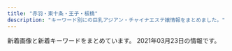 ```yaml
---
title: "赤羽・東十条・王子・板橋"
description: "キーワード別にの巨乳アジアン・チャイナエステ嬢情報をまとめました。"
---
```


新着画像と新着キーワードをまとめています。
2021年03月23日の情報です。

<DmmAffiliateIns />
<KeywordTable
  shops={
    [
    {
        "img_links": [
            "http://www.cocosia.work/img/int1_sp.jpg",
            "http://www.cocosia.work/staff/mao.jpg",
            "http://www.cocosia.work/staff/yuyu.jpg",
            "http://www.cocosia.work/img/int2_sp.jpg",
            "http://www.cocosia.work/staff/mao1.jpg",
            "http://www.cocosia.work/staff/mika.jpg",
            "http://www.cocosia.work/img/int2.jpg",
            "http://www.cocosia.work/staff/hina.jpg",
            "http://www.cocosia.work/staff/rea1.jpg",
            "http://www.cocosia.work/img/int3.jpg",
            "http://www.cocosia.work/staff/hina1.jpg",
            "http://www.cocosia.work/img/int1.jpg",
            "http://www.cocosia.work/img/concept_sp.jpg",
            "http://www.cocosia.work/img/bn_contact.jpg",
            "http://www.cocosia.work/img/int3_sp.jpg",
            "http://www.cocosia.work/img/i_tel.png",
            "http://www.cocosia.work/staff/riya1.jpg",
            "http://www.cocosia.work/img/concept.jpg",
            "http://www.cocosia.work/img/header_info.png",
            "http://www.cocosia.work/staff/yuyu1.jpg",
            "http://www.cocosia.work/img/bn_contact_sp.jpg",
            "http://www.cocosia.work/staff/riya.jpg",
            "http://www.cocosia.work/staff/rea.jpg",
            "http://www.cocosia.work/staff/mika1.jpg",
            "http://www.cocosia.work/img/bn_howto.jpg",
            "http://www.cocosia.work/img/bn_howto_sp.jpg"
        ],
        "station": "JR\u8d64\u7fbd\u99c5\u897f\u53e3",
        "name": "Cocosia \uff5e\u30b3\u30b3\u30b7\u30a2\uff5e",
        "keywords": {
            "D": 10,
            "E": 6,
            "85": 2,
            "86": 8,
            "C": 15,
            "87": 6
        },
        "url": "http://www.cocosia.work/"
    },
    {
        "station": "JR\u8d64\u7fbd\u99c5\u5357\u53e3",
        "url": "http://flower.este88.com/",
        "name": "Flower",
        "img_links": [
            "http://flower.este88.com/gals/emi1.jpg",
            "http://flower.este88.com/gals/yuuna1.jpg",
            "http://flower.este88.com/images/m05.jpg",
            "http://flower.este88.com/gals/haruka1.jpg",
            "http://flower.este88.com/gals/moe1.jpg",
            "http://flower.este88.com/i/images/access7.jpg",
            "http://flower.este88.com/i/images/access5.jpg",
            "http://flower.este88.com/images/m01.jpg",
            "http://flower.este88.com/i/images/access6.jpg",
            "http://flower.este88.com/images/m02.jpg",
            "http://flower.este88.com/i/images/access4.jpg",
            "http://flower.este88.com/images/m03.jpg",
            "http://flower.este88.com/images/kp01.jpg",
            "http://flower.este88.com/images/img1.jpg",
            "http://flower.este88.com/i/images/access2.jpg",
            "http://flower.este88.com/i/images/access1.jpg",
            "http://flower.este88.com/images/m04.jpg",
            "http://flower.este88.com/gals/erika1.jpg",
            "http://flower.este88.com/i/images/access3.jpg",
            "http://flower.este88.com/gals/riri1.jpg",
            "http://flower.este88.com/images/dot.png"
        ],
        "keywords": {}
    },
    {
        "img_links": [
            "http://oji.pink/images/g5.jpg",
            "http://oji.pink/images/mobile.jpg",
            "http://oji.pink/images/1.png",
            "http://oji.pink/images/yuki.jpg",
            "http://oji.pink/images/r1.jpg",
            "http://oji.pink/images/3.png",
            "http://oji.pink/images/g1.jpg",
            "http://oji.pink/images/g2.jpg",
            "http://oji.pink/images/zi_link.png",
            "http://oji.pink/images/top.jpg",
            "http://oji.pink/images/new1.jpg",
            "http://oji.pink/images/zi_staff.png",
            "http://oji.pink/images/r4.jpg",
            "http://oji.pink/images/r2.jpg",
            "http://oji.pink/images/r3.jpg",
            "http://oji.pink/images/g0.jpg",
            "http://oji.pink/images/aki.jpg",
            "http://oji.pink/images/g7.jpg"
        ],
        "name": "\u7f8e\u5065",
        "url": "http://oji.pink/",
        "keywords": {
            "C": 15
        },
        "station": "JR\u738b\u5b50\u99c5\u5317\u53e3"
    },
    {
        "url": "http://www.roserelaxation.info/",
        "keywords": {},
        "img_links": [
            "http://www.roserelaxation.info/upload/201807/thumb_dis/1531195952.jpg",
            "http://www.roserelaxation.info/upload/202007/thumb/1594636246.jpg",
            "http://www.roserelaxation.info/upload/201807/thumb_dis/1531195547.jpg",
            "http://www.roserelaxation.info/upload/images/20170525_102731.jpg",
            "http://www.roserelaxation.info/upload/201807/thumb/1531195952.jpg",
            "http://www.roserelaxation.info/upload/202007/1594636355.jpg",
            "http://www.roserelaxation.info/upload/images/20171206_133002.jpg",
            "http://www.roserelaxation.info/upload/201712/thumb/1512155748.jpg",
            "http://www.roserelaxation.info/upload/201808/thumb_dis/1535596152.jpg",
            "http://www.roserelaxation.info/upload/images/20171206_132823.jpg",
            "http://www.roserelaxation.info/upload/201712/thumb_dis/1512155748.jpg",
            "http://www.roserelaxation.info/upload/202007/thumb_dis/1594636322.jpg",
            "http://www.roserelaxation.info/upload/202007/1594636684.jpg",
            "http://www.roserelaxation.info/upload/201712/1512155748.jpg",
            "http://www.roserelaxation.info/upload/202008/1598846272.jpg",
            "http://www.roserelaxation.info/upload/201801/1517150493.jpg",
            "http://www.roserelaxation.info/upload/201707/1499300573.jpg",
            "http://www.roserelaxation.info/upload/202007/thumb_dis/1594636246.jpg",
            "http://www.roserelaxation.info/upload/201708/1502280972.jpg",
            "http://www.roserelaxation.info/upload/201807/thumb_dis/1531197286.jpg",
            "http://www.roserelaxation.info/upload/images/20171206_132851.jpg",
            "http://www.roserelaxation.info/upload/202007/thumb/1594636684.jpg",
            "http://www.roserelaxation.info/upload/201807/1531195547.jpg",
            "http://www.roserelaxation.info/upload/images/20171214_032900.jpg",
            "http://www.roserelaxation.info/upload/201801/thumb/1517150493.jpg",
            "http://www.roserelaxation.info/upload/202007/thumb/1594636355.jpg",
            "http://www.roserelaxation.info/upload/201708/thumb_dis/1502280972.jpg",
            "http://www.roserelaxation.info/upload/201807/1531197286.jpg",
            "http://www.roserelaxation.info/upload/201801/thumb_dis/1517150493.jpg",
            "http://www.roserelaxation.info/upload/202007/1594636246.jpg",
            "http://www.roserelaxation.info/upload/202007/thumb_dis/1594636684.jpg",
            "http://www.roserelaxation.info/upload/202007/thumb_dis/1594636355.jpg",
            "http://www.roserelaxation.info/upload/201807/thumb/1531195547.jpg",
            "http://www.roserelaxation.info/upload/images/20170613_104732.jpg",
            "http://www.roserelaxation.info/upload/images/20171206_132919.jpg",
            "http://www.roserelaxation.info/upload/201807/1531195952.jpg",
            "http://www.roserelaxation.info/upload/images/20170706_091357.jpg"
        ],
        "station": "JR\u8d64\u7fbd\u99c5\u5357\u53e3",
        "name": "Only one \uff5e\u30aa\u30f3\u30ea\u30fc\u30ef\u30f3\uff5e"
    },
    {
        "station": "JR\u8d64\u7fbd\u99c5\u6771\u53e3",
        "keywords": {},
        "img_links": [
            "https://www.sinraku.work/images/tel.png",
            "https://www.sinraku.work/images/time.jpg",
            "https://www.sinraku.work/img/rina1.jpg",
            "https://www.sinraku.work/images/int2.png",
            "https://www.sinraku.work/img/kai2.jpg",
            "https://www.sinraku.work/images/menu/top.png",
            "https://www.sinraku.work/staff/koko.jpg",
            "https://www.sinraku.work/images/rec.jpg",
            "https://www.sinraku.work/images/menu/staff.png",
            "https://www.sinraku.work/staff/kai.jpg",
            "https://www.sinraku.work/images/interior_t.jpg",
            "https://www.sinraku.work/img/rina2.jpg",
            "https://www.sinraku.work/img/koko1.jpg",
            "https://www.sinraku.work/img/kai1.jpg",
            "https://www.sinraku.work/img/miho1.jpg",
            "https://www.sinraku.work/staff/rina.jpg",
            "https://www.sinraku.work/images/staff_t.jpg",
            "https://www.sinraku.work/images/sys.png",
            "https://www.sinraku.work/images/tg.png",
            "https://www.sinraku.work/images/int1.jpg",
            "https://www.sinraku.work/staff/miho.jpg",
            "https://www.sinraku.work/img/koko2.jpg",
            "https://www.sinraku.work/img/miho2.jpg",
            "https://www.sinraku.work/images/news.jpg",
            "https://www.sinraku.work/images/menu/interior.png"
        ],
        "url": "https://www.sinraku.work/",
        "name": "\u5fc3\u697d"
    },
    {
        "url": "http://www.darling.esjp.info/",
        "name": "Darling \uff5e\u30c0\u30fc\u30ea\u30f3\uff5e",
        "img_links": [
            "http://www.darling.esjp.info/img/nav-001.png",
            "http://www.darling.esjp.info/img/nav-002.png",
            "http://www.darling.esjp.info/img/tel.png",
            "http://www.darling.esjp.info/img/nav-004.png",
            "http://www.darling.esjp.info/img/top01.png",
            "http://www.darling.esjp.info/img/nav-005.png",
            "http://www.darling.esjp.info/files/001.jpg",
            "http://www.darling.esjp.info/files/002.jpg",
            "http://www.darling.esjp.info/files/007.jpg",
            "http://www.darling.esjp.info/img/nav-006.png",
            "http://www.darling.esjp.info/files/003.jpg",
            "http://www.darling.esjp.info/img/nav-003.png",
            "http://www.darling.esjp.info/img/stb.jpg",
            "http://www.darling.esjp.info/files/008.jpg",
            "http://www.darling.esjp.info/img/stt.jpg"
        ],
        "station": "JR\u8d64\u7fbd\u99c5\u5357\u53e3",
        "keywords": {
            "86": 1,
            "D": 5,
            "87": 4
        }
    },
    {
        "name": "Last Paradise \uff5e\u30e9\u30b9\u30c8\u30d1\u30e9\u30c0\u30a4\u30b9\uff5e",
        "img_links": [
            "http://lastpara.net/image/cast/cast_286_1_s.jpg",
            "http://lastpara.net/image/cast/cast_259_1_l.jpg",
            "http://lastpara.net/image/cast/cast_262_1_l.jpg",
            "http://lastpara.net/image/cast/cast_265_1_s.jpg",
            "http://lastpara.net/image/cast/cast_259_1_s.jpg",
            "http://lastpara.net/image/cast/cast_256_1_l.jpg",
            "http://lastpara.net/img/news-ttl.jpg",
            "http://lastpara.net/image/cast/cast_265_1_l.jpg",
            "http://lastpara.net/image/cast/cast_287_1_s.jpg",
            "http://lastpara.net/image/cast/cast_263_1_s.jpg",
            "http://lastpara.net/image/cast/cast_286_1_l.jpg",
            "http://lastpara.net/image/cast/cast_287_1_l.jpg",
            "http://lastpara.net/image/cast/cast_263_1_l.jpg",
            "http://lastpara.net/img/event/camp_top_02.jpg",
            "http://lastpara.net/image/cast/cast_261_1_l.jpg",
            "http://lastpara.net/image/cast/cast_256_1_s.jpg",
            "http://lastpara.net/img/recuit.png",
            "http://lastpara.net/image/cast/cast_255_1_l.jpg"
        ],
        "keywords": {
            "84": 4,
            "85": 9,
            "86": 4,
            "90": 2
        },
        "url": "http://lastpara.net/",
        "station": "JR\u8d64\u7fbd\u99c5\u5357\u53e3"
    },
    {
        "name": "\u83ef\u8276",
        "img_links": [
            "http://ka-en.work/img/s4.jpg",
            "http://ka-en.work/img/st9.jpg",
            "http://ka-en.work/sp/img/time.jpg",
            "http://ka-en.work/sp/img/t-t.jpg",
            "http://ka-en.work/sp/img/t-a.jpg",
            "http://ka-en.work/sp/img/kanban.jpg",
            "http://ka-en.work/sp/img/add.jpg",
            "http://ka-en.work/sp/img/acc5.jpg",
            "http://ka-en.work/img/st10.jpg",
            "http://ka-en.work/img/st2.jpg",
            "http://ka-en.work/sp/img/p-6.jpg",
            "http://ka-en.work/img/acc2.jpg",
            "http://ka-en.work/img/fla-2.jpg",
            "http://ka-en.work/img/acc4.jpg",
            "http://ka-en.work/img/botton2.jpg",
            "http://ka-en.work/img/botton6.jpg",
            "http://ka-en.work/sp/img/p-9.jpg",
            "http://ka-en.work/img/acc5.jpg",
            "http://ka-en.work/sp/img/st3.jpg",
            "http://ka-en.work/img/st1.jpg",
            "http://ka-en.work/sp/img/acc3.jpg",
            "http://ka-en.work/img/fla-3.jpg",
            "http://ka-en.work/sp/img/tel.jpg",
            "http://ka-en.work/img/botton4.jpg",
            "http://ka-en.work/sp/img/acc1.jpg",
            "http://ka-en.work/sp/img/t-r.jpg",
            "http://ka-en.work/img/s9.jpg",
            "http://ka-en.work/img/foot.jpg",
            "http://ka-en.work/img/st8.jpg",
            "http://ka-en.work/img/acc1.jpg",
            "http://ka-en.work/sp/img/info.jpg",
            "http://ka-en.work/img/head.jpg",
            "http://ka-en.work/sp/img/t-s.jpg",
            "http://ka-en.work/sp/img/st2.jpg",
            "http://ka-en.work/sp/img/st6.jpg",
            "http://ka-en.work/sp/img/st7.jpg",
            "http://ka-en.work/img/st3.jpg",
            "http://ka-en.work/img/acc3.jpg",
            "http://ka-en.work/sp/img/st1.jpg",
            "http://ka-en.work/img/s7.jpg",
            "http://ka-en.work/sp/img/cam.jpg",
            "http://ka-en.work/img/st7.jpg",
            "http://ka-en.work/img/mo.png",
            "http://ka-en.work/sp/img/st4.jpg",
            "http://ka-en.work/sp/img/tit.jpg",
            "http://ka-en.work/img/kanban.jpg",
            "http://ka-en.work/sp/img/acc2.jpg",
            "http://ka-en.work/sp/img/st8.jpg",
            "http://ka-en.work/img/s6.jpg",
            "http://ka-en.work/sp/img/acc4.jpg",
            "http://ka-en.work/sp/img/pc.jpg",
            "http://ka-en.work/sp/img/st10.jpg",
            "http://ka-en.work/img/botton5.jpg",
            "http://ka-en.work/img/s2.jpg",
            "http://ka-en.work/img/botton.jpg",
            "http://ka-en.work/img/botton3.jpg",
            "http://ka-en.work/sp/img/sys.jpg",
            "http://ka-en.work/img/st6.jpg",
            "http://ka-en.work/sp/img/pic.jpg",
            "http://ka-en.work/sp/img/st9.jpg",
            "http://ka-en.work/img/fla-1.jpg",
            "http://ka-en.work/sp/img/t-o.jpg",
            "http://ka-en.work/img/s3.jpg",
            "http://ka-en.work/sp/img/botton.jpg",
            "http://ka-en.work/sp/img/p-10.jpg",
            "http://ka-en.work/img/st4.jpg",
            "http://ka-en.work/img/s10.jpg"
        ],
        "keywords": {
            "84": 1,
            "E": 3,
            "C": 17,
            "88": 2,
            "D": 5,
            "85": 12,
            "86": 2,
            "87": 1
        },
        "url": "http://ka-en.work/",
        "station": "JR\u8d64\u7fbd\u99c5\u6771\u53e3"
    },
    {
        "img_links": [
            "http://shanshan-esthe.com/img/sta14.jpg",
            "http://shanshan-esthe.com/img/st16.jpg",
            "http://shanshan-esthe.com/img/st14.jpg",
            "http://shanshan-esthe.com/img/no.png",
            "http://shanshan-esthe.com/img/sta0.jpg"
        ],
        "url": "http://shanshan-esthe.com/",
        "station": "JR\u6771\u5341\u6761\u99c5\u5317\u53e3",
        "keywords": {
            "D": 2,
            "86": 2
        },
        "name": "\u9999\u9999"
    },
    {
        "station": "JR\u8d64\u7fbd\u99c5\u6771\u53e3",
        "img_links": [
            "https://dream.ests.jp/photos/sites/12/2021/03/2021031110483021.jpg",
            "https://dream.ests.jp/photos/sites/12/2021/03/2021031110482840.jpg",
            "https://dream.ests.jp/images/news_bj3.jpg",
            "https://dream.ests.jp/images/end.png",
            "https://dream.ests.jp/images/1.jpg",
            "https://dream.ests.jp/images/new.jpg",
            "https://dream.ests.jp/images/s_pick.png",
            "https://dream.ests.jp/photos/sites/12/2021/03/2021031110483161.jpg",
            "https://dream.ests.jp/images/s_therapist.jpg",
            "https://dream.ests.jp/images/2.jpg",
            "https://dream.ests.jp/images/line.png",
            "https://dream.ests.jp/images/mobile.jpg",
            "https://dream.ests.jp/images/s_news.jpg",
            "https://dream.ests.jp/images/staff_bj3.jpg",
            "https://dream.ests.jp/photos/sites/12/2021/03/2021031110482744.jpg",
            "https://dream.ests.jp/images/s_link.jpg",
            "https://dream.ests.jp/images/top.png"
        ],
        "name": "Aroma Dream \uff5e\u30a2\u30ed\u30de\u30c9\u30ea\u30fc\u30e0\uff5e",
        "keywords": {
            "87": 2,
            "C": 12,
            "E": 2,
            "85": 2,
            "D": 6,
            "86": 4
        },
        "url": "https://dream.ests.jp/"
    },
    {
        "url": "http://www.goodtime.iesjp.com/",
        "keywords": {
            "87": 8,
            "83": 2,
            "C": 2,
            "D": 8
        },
        "name": "GOOD TIME",
        "station": "\u8d64\u7fbd\u5ca9\u6df5\u99c52\u756a\u51fa\u53e3",
        "img_links": [
            "http://www.goodtime.iesjp.com/images/m-right.jpg",
            "http://www.goodtime.iesjp.com/images/m-top02.jpg",
            "http://www.goodtime.iesjp.com/images/m-top-right01.jpg",
            "http://www.goodtime.iesjp.com/images/m-top03.jpg",
            "http://www.goodtime.iesjp.com/files/001.jpg",
            "http://www.goodtime.iesjp.com/images/m-yejiao.jpg",
            "http://www.goodtime.iesjp.com/photo_news/upimg/43415603819cc9fd0d_1.jpg",
            "http://www.goodtime.iesjp.com/files/002.jpg",
            "http://www.goodtime.iesjp.com/images/m-top-right04.jpg",
            "http://www.goodtime.iesjp.com/photo_news/upimg/1591860540114b630a_0.jpg",
            "http://www.goodtime.iesjp.com/images/m-top-right03.jpg",
            "http://www.goodtime.iesjp.com/images/call.png",
            "http://www.goodtime.iesjp.com/files/003.jpg",
            "http://www.goodtime.iesjp.com/files/004.jpg",
            "http://www.goodtime.iesjp.com/photo_news/upimg/20911603de0e3ad912_0.jpg",
            "http://www.goodtime.iesjp.com/files/005.jpg",
            "http://www.goodtime.iesjp.com/images/m-left.jpg",
            "http://www.goodtime.iesjp.com/images/top-left01.jpg",
            "http://www.goodtime.iesjp.com/images/m-head.jpg",
            "http://www.goodtime.iesjp.com/photo_news/upimg/2288060497ed9031e6_0.jpg",
            "http://www.goodtime.iesjp.com/photo_news/upimg/39901600bd6533312b_0.jpg",
            "http://www.goodtime.iesjp.com/photo_news/upimg/529386029caabbb08f_0.jpg",
            "http://www.goodtime.iesjp.com/images/m-top-right02.jpg"
        ]
    },
    {
        "img_links": [
            "http://mens-esthe-hitomebore.com/images/sample1-1.png",
            "http://mens-esthe-hitomebore.com/images/sample2.png",
            "http://mens-esthe-hitomebore.com/images/yuki.png",
            "http://mens-esthe-hitomebore.com/images/totop.png",
            "http://mens-esthe-hitomebore.com/images/hina.png",
            "http://mens-esthe-hitomebore.com/images/photo03.jpg"
        ],
        "name": "\u521d\u604b",
        "station": "JR\u8d64\u7fbd\u99c5\u5357\u53e3",
        "keywords": {},
        "url": "http://mens-esthe-hitomebore.com/"
    },
    {
        "img_links": [
            "http://www.e-baby.work/staff/rina1.jpg",
            "http://www.e-baby.work/img/all/loader.png",
            "http://www.e-baby.work/staff/kumi1.jpg",
            "http://www.e-baby.work/staff/kumic.jpg",
            "http://www.e-baby.work/img/all/icon2.png",
            "http://www.e-baby.work/staff/karen1.jpg",
            "http://www.e-baby.work/staff/maya1.jpg",
            "http://www.e-baby.work/staff/haru1.jpg",
            "http://www.e-baby.work/staff/yuka1.jpg"
        ],
        "url": "http://www.e-baby.work/",
        "name": "\u30a2\u30a4\u30ea\u30b9",
        "station": "JR\u8d64\u7fbd\u99c5\u6771\u53e3",
        "keywords": {
            "89": 1,
            "84": 1,
            "C": 1,
            "87": 1,
            "E": 2,
            "86": 2,
            "D": 3,
            "85": 1
        }
    },
    {
        "img_links": [
            "https://yumego.tyo.cm/images/room1.jpg",
            "https://yumego.tyo.cm/images/sp_tit_therapist.png",
            "https://yumego.tyo.cm/images/room4.jpg",
            "https://yumego.tyo.cm/images/room3.jpg",
            "https://yumego.tyo.cm/images/top.jpg",
            "https://yumego.tyo.cm/photos/sites/83/2020/12/2020120108205582.jpg",
            "https://yumego.tyo.cm/images/tit_therapist.png",
            "https://yumego.tyo.cm/photos/sites/83/2020/12/2020120108205393.jpg",
            "https://yumego.tyo.cm/photos/sites/83/2020/12/2020120802122351.jpg",
            "https://yumego.tyo.cm/photos/sites/83/2020/12/2020120610415359.jpg",
            "https://yumego.tyo.cm/photos/sites/83/2020/12/2020120802122165.jpg",
            "https://yumego.tyo.cm/images/sp_tit_new.png",
            "https://yumego.tyo.cm/images/img_tel.png",
            "https://yumego.tyo.cm/images/room2.jpg",
            "https://yumego.tyo.cm/images/tit_staff02.png",
            "https://yumego.tyo.cm/photos/sites/83/2020/12/2020120108205259.jpg",
            "https://yumego.tyo.cm/images/maining.jpg",
            "https://yumego.tyo.cm/images/tit_twitter.png",
            "https://yumego.tyo.cm/photos/sites/83/2020/12/2020120610415351.jpg",
            "https://yumego.tyo.cm/images/tit_staff01.png",
            "https://yumego.tyo.cm/images/sp_tit_staff02.png",
            "https://yumego.tyo.cm/images/sp_top.jpg",
            "https://yumego.tyo.cm/photos/sites/83/2021/02/2021020212253138.jpg",
            "https://yumego.tyo.cm/photos/sites/83/2020/12/2020120610415227.jpg",
            "https://yumego.tyo.cm/images/tit_new.png",
            "https://yumego.tyo.cm/images/sp_tit_staff01.png",
            "https://yumego.tyo.cm/images/sp_tit_twitter.png"
        ],
        "station": "JR\u5341\u6761\u99c5\u5357\u53e3",
        "name": "\u5922\u3054",
        "keywords": {
            "D": 22,
            "88": 7,
            "86": 11,
            "85": 4
        },
        "url": "https://yumego.tyo.cm/"
    },
    {
        "keywords": {
            "\u30bb\u30af\u30b7\u30fc": 6,
            "89": 3,
            "88": 3,
            "87": 3,
            "98": 1
        },
        "img_links": [
            "http://esthe-japan.work/flower/upload/202004/1588153474.png"
        ],
        "name": "FLOWER",
        "url": "http://esthe-japan.work/flower/",
        "station": "JR\u8d64\u7fbd\u99c5\u5357\u6539\u672d\u53e3(\u6771)"
    },
    {
        "name": "Love Sea",
        "img_links": [
            "https://higashijujo-mensesthe.com/room/esthe2.jpg",
            "https://higashijujo-mensesthe.com/button/blog.png",
            "https://higashijujo-mensesthe.com/images/main1.jpg",
            "https://higashijujo-mensesthe.com/staff/kimi-s1.jpg",
            "https://higashijujo-mensesthe.com/room/esthe1.jpg",
            "https://higashijujo-mensesthe.com/2020/02/29/lime-s1.jpg",
            "https://higashijujo-mensesthe.com/staff/runa-l1.jpg",
            "https://higashijujo-mensesthe.com/2019/08/22/runa-s1.jpg",
            "https://higashijujo-mensesthe.com/images/footer-r.png",
            "https://higashijujo-mensesthe.com/staff/rika-l1.jpg",
            "https://higashijujo-mensesthe.com/staff/rika-s1.jpg",
            "https://higashijujo-mensesthe.com/images/flower.png",
            "https://higashijujo-mensesthe.com/staff/lime-l1.jpg",
            "https://higashijujo-mensesthe.com/staff/runa-s1.jpg",
            "https://higashijujo-mensesthe.com/room/esthe3.jpg",
            "https://higashijujo-mensesthe.com/room/room-l2.jpg",
            "https://higashijujo-mensesthe.com/room/room-l1.jpg",
            "https://higashijujo-mensesthe.com/staff/satomi-l1.jpg",
            "https://higashijujo-mensesthe.com/room/room-l3.jpg",
            "https://higashijujo-mensesthe.com/menu/blog.png",
            "https://higashijujo-mensesthe.com/menu/friend.png",
            "https://higashijujo-mensesthe.com/menu/gallery.png",
            "https://higashijujo-mensesthe.com/staff/lime-s1.jpg",
            "https://higashijujo-mensesthe.com/images/qrcode.png",
            "https://higashijujo-mensesthe.com/icon/line.png",
            "https://higashijujo-mensesthe.com/icon/yelp.png",
            "https://higashijujo-mensesthe.com/icon/facebook.png",
            "https://higashijujo-mensesthe.com/images/clear.png",
            "https://higashijujo-mensesthe.com/button/home.png",
            "https://higashijujo-mensesthe.com/staff/kimi-l2.jpg",
            "https://higashijujo-mensesthe.com/staff/satomi-s1.jpg",
            "https://higashijujo-mensesthe.com/icon/twitter.png",
            "https://higashijujo-mensesthe.com/menu/info.png",
            "https://higashijujo-mensesthe.com/images/header3.png",
            "https://higashijujo-mensesthe.com/staff/kimi-l1.jpg",
            "https://higashijujo-mensesthe.com/images/camp.jpg",
            "https://higashijujo-mensesthe.com/images/main-sp.jpg",
            "https://higashijujo-mensesthe.com/menu/home.png",
            "https://higashijujo-mensesthe.com/staff/kimi-s2.jpg",
            "https://higashijujo-mensesthe.com/2019/10/21/rika-s1.jpg",
            "https://higashijujo-mensesthe.com/2019/08/23/satomi-s1.jpg",
            "https://higashijujo-mensesthe.com/room/room-l4.jpg",
            "https://higashijujo-mensesthe.com/button/staff.png",
            "https://higashijujo-mensesthe.com/images/footer-l.png",
            "https://higashijujo-mensesthe.com/2019/08/10/kimi-s1.jpg"
        ],
        "keywords": {},
        "url": "https://higashijujo-mensesthe.com/",
        "station": "JR\u6771\u5341\u6761\u99c5\u5317\u53e3"
    },
    {
        "name": "\u3084\u3059\u3089\u304e",
        "station": "JR\u738b\u5b50\u99c5\u5317\u53e3",
        "img_links": [],
        "url": "http://tenpo5.iest.info/",
        "keywords": {}
    },
    {
        "img_links": [
            "https://nippori-massage.com/staff/aya-s1.jpg",
            "https://nippori-massage.com/room/room-l3.jpg",
            "https://nippori-massage.com/footer/footer-staff.png",
            "https://nippori-massage.com/room/room-l2.jpg",
            "https://nippori-massage.com/images/clear.png",
            "https://nippori-massage.com/images/line_friend.png",
            "https://nippori-massage.com/icon/yelp.png",
            "https://nippori-massage.com/room/room-l1.jpg",
            "https://nippori-massage.com/line/10min-coupon.png",
            "https://scdn.line-apps.com/n/line_add_friends/btn/ja.png",
            "https://nippori-massage.com/staff/yui-l1.jpg",
            "https://nippori-massage.com/icon/twitter.png",
            "https://nippori-massage.com/images/esthe2.jpg",
            "https://nippori-massage.com/staff/aya-l1.jpg",
            "https://nippori-massage.com/images/esthe1.jpg",
            "https://nippori-massage.com/images/esthe3.jpg",
            "https://nippori-massage.com/footer/footer-line.png",
            "https://nippori-massage.com/room/room-l4.jpg",
            "https://nippori-massage.com/footer/footer-tel.png",
            "https://nippori-massage.com/icon/facebook.png",
            "https://nippori-massage.com/staff/yui-s1.jpg",
            "https://nippori-massage.com/images/main1.jpg",
            "https://nippori-massage.com/images/main-sp.jpg",
            "https://nippori-massage.com/icon/line.png",
            "https://nippori-massage.com//icon/facebook.png",
            "https://nippori-massage.com/images/obi.jpg",
            "https://nippori-massage.com/line/line-qr.png",
            "https://nippori-massage.com/staff/nana-l1.jpg",
            "https://nippori-massage.com/images/esthe4.jpg",
            "https://nippori-massage.com/staff/nana-s1.jpg",
            "https://nippori-massage.com/images/qrcode.png",
            "https://nippori-massage.com/images/header3.png"
        ],
        "url": "https://nippori-massage.com/",
        "station": "\u5c3e\u4e45\u99c5",
        "keywords": {},
        "name": "\u56de\u697d\u82d1"
    },
    {
        "url": "http://angel-aroma.net/",
        "name": "\u30c0\u30fc\u30ea\u30f3",
        "img_links": [
            "http://angel-aroma.net/img/m5.jpg",
            "http://angel-aroma.net/img/qr.jpg",
            "http://angel-aroma.net/img/sta2.jpg",
            "http://angel-aroma.net/img/m3.jpg",
            "http://angel-aroma.net/img/no.png",
            "http://angel-aroma.net/img/m1.jpg",
            "http://angel-aroma.net/img/stafft.jpg",
            "http://angel-aroma.net/img/sta5.jpg",
            "http://angel-aroma.net/img/m20.jpg",
            "http://angel-aroma.net/img/top.jpg",
            "http://angel-aroma.net/img/m4.jpg",
            "http://angel-aroma.net/img/sta6.jpg",
            "http://angel-aroma.net/img/m6.jpg",
            "http://angel-aroma.net/img/m30.jpg",
            "http://angel-aroma.net/img/m10.jpg",
            "http://angel-aroma.net/img/sta3.jpg",
            "http://angel-aroma.net/img/m2.jpg",
            "http://angel-aroma.net/img/sta1.jpg"
        ],
        "station": "JR\u8d64\u7fbd\u99c5\u6771\u53e3",
        "keywords": {
            "84": 2,
            "86": 4,
            "87": 2,
            "82": 2
        }
    },
    {
        "name": "Kiss you",
        "url": "http://kissyourelax.xyz/",
        "station": "JR\u8d64\u7fbd\u99c5",
        "keywords": {},
        "img_links": [
            "http://kissyourelax.xyz/uploads/190426/1-1Z4261G221600.jpg",
            "http://kissyourelax.xyz/uploads/190625/1-1Z625204313L6.jpg",
            "http://kissyourelax.xyz/uploads/200812/1-200Q212540D24.jpg",
            "http://kissyourelax.xyz/uploads/200812/1-200Q2125423452.jpg",
            "http://kissyourelax.xyz/uploads/190426/1-1Z4261G229208.jpg",
            "http://kissyourelax.xyz/uploads/190920/1-1Z9200Z645220.jpg",
            "http://kissyourelax.xyz/uploads/190514/1-1Z5140R044351.jpg",
            "http://kissyourelax.xyz/uploads/191213/1-1912131550052E.jpg",
            "http://kissyourelax.xyz/uploads/190422/1-1Z422144244F3.jpg",
            "http://kissyourelax.xyz/uploads/190712/1-1ZG2111A3147.jpg",
            "http://kissyourelax.xyz/uploads/190422/1-1Z422143352a6.jpg",
            "http://kissyourelax.xyz/img/botton.jpg",
            "http://kissyourelax.xyz/uploads/191213/1-19121315493M58.jpg",
            "http://kissyourelax.xyz/uploads/200929/1-200929125F62K.jpg",
            "http://kissyourelax.xyz/uploads/190625/1-1Z625203Q3N2.jpg",
            "http://kissyourelax.xyz/uploads/190426/1-1Z4261G1591I.jpg",
            "http://kissyourelax.xyz/img/s0.png",
            "http://kissyourelax.xyz/uploads/190712/1-1ZG2111F3448.jpg",
            "http://kissyourelax.xyz/uploads/191129/1-191129154603T5.jpg",
            "http://kissyourelax.xyz/uploads/190802/1-1ZP20P91YN.jpg",
            "http://kissyourelax.xyz/uploads/190422/1-1Z42214343N22.jpg",
            "http://kissyourelax.xyz/uploads/190514/1-1Z5140R02A31.jpg",
            "http://kissyourelax.xyz/uploads/190802/1-1ZP20P930U4.jpg",
            "http://kissyourelax.xyz/uploads/200929/1-200929125H1111.jpg"
        ]
    },
    {
        "station": "\u84ee\u6839\u99c5\u6771\u53e3",
        "url": "http://www.l-yuri.work/",
        "name": "\u767e\u5408",
        "img_links": [
            "http://www.l-yuri.work/images/interior_t.jpg",
            "http://www.l-yuri.work/images/sys.png",
            "http://www.l-yuri.work/images/2.png",
            "http://www.l-yuri.work/images/1.png",
            "http://www.l-yuri.work/images/staff_t.jpg",
            "http://www.l-yuri.work/img/yuki1.jpg",
            "http://www.l-yuri.work/images/3.png",
            "http://www.l-yuri.work/images/int2.png",
            "http://www.l-yuri.work/images/s1.png",
            "http://www.l-yuri.work/staff/rina.jpg",
            "http://www.l-yuri.work/images/tg.jpg",
            "http://www.l-yuri.work/images/4.png",
            "http://www.l-yuri.work/images/mobile.jpg",
            "http://www.l-yuri.work/img/rina1.jpg",
            "http://www.l-yuri.work/images/head.jpg",
            "http://www.l-yuri.work/img/aki1.jpg",
            "http://www.l-yuri.work/staff/aki.jpg",
            "http://www.l-yuri.work/img/emi1.jpg",
            "http://www.l-yuri.work/images/tel.jpg",
            "http://www.l-yuri.work/staff/yuki.jpg",
            "http://www.l-yuri.work/images/h_line.jpg",
            "http://www.l-yuri.work/staff/emi.jpg",
            "http://www.l-yuri.work/images/news.png",
            "http://www.l-yuri.work/images/int1.png"
        ],
        "keywords": {}
    },
    {
        "url": "http://www.crossu.xyz/",
        "img_links": [
            "http://www.crossu.xyz/templets/default/picture/rec1.png",
            "http://www.crossu.xyz/uploads/190924/1-1Z9241056212J.jpg",
            "http://www.crossu.xyz/uploads/180620/1-1P62010193X63.jpg",
            "http://www.crossu.xyz/uploads/180621/1-1P621101232H4.jpg",
            "http://www.crossu.xyz/uploads/191119/1-19111915043V27.jpg",
            "http://www.crossu.xyz/uploads/191129/1-19112914393CK.jpg",
            "http://www.crossu.xyz/uploads/allimg/180620/1-1P6201013133b.jpg",
            "http://www.crossu.xyz/templets/default/picture/staff_t.jpg",
            "http://www.crossu.xyz/uploads/181211/1-1Q2111433162D.jpg",
            "http://www.crossu.xyz/uploads/180620/1-1P62010154K00.png",
            "http://www.crossu.xyz/templets/default/picture/interior_t.jpg",
            "http://www.crossu.xyz/templets/default/picture/news.jpg",
            "http://www.crossu.xyz/templets/default/picture/head.jpg",
            "http://www.crossu.xyz/uploads/200528/1-20052Q52142229.jpg"
        ],
        "keywords": {
            "\u30bb\u30af\u30b7\u30fc": 5
        },
        "name": "\u685c\u306e\u604b",
        "station": "JR\u738b\u5b50\u99c5\u5317\u53e3"
    }
]
}
/>
<DmmAffiliateScript />
